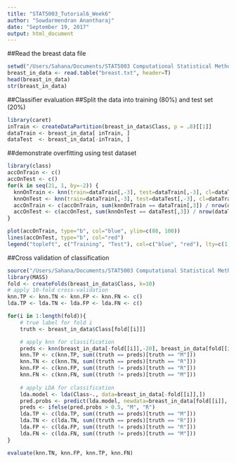 ```yaml
---
title: "STAT5003_Tutorial6_Week6"
author: "Sowdarmendran Anantharaj"
date: "September 19, 2017"
output: html_document
---
```


##Read the breast data file
```r
setwd("/Users/Sahana/Documents/STAT5003 Computational Statistical Methods")
breast_in_data <- read.table("breast.txt", header=T)
head(breast_in_data)
str(breast_in_data)
```

##Classifier evaluation
##Split the data into training (80%) and test set (20%)
```r
library(caret)
inTrain <- createDataPartition(breast_in_data$Class, p = .8)[[1]]
dataTrain <- breast_in_data[ inTrain, ]
dataTest  <- breast_in_data[-inTrain, ]
```

##demonstrate overfitting using test dataset
```r
library(class)
accOnTrain <- c()
accOnTest <- c()
for(k in seq(21, 1, by=-2)) {
  knnOnTrain <- knn(train=dataTrain[,-3], test=dataTrain[,-3], cl=dataTrain[,3], k=k)
  knnOnTest <- knn(train=dataTrain[,-3], test=dataTest[,-3], cl=dataTrain[,3], k=k)
  accOnTrain <- c(accOnTrain, sum(knnOnTrain == dataTrain[,3]) / nrow(dataTrain) * 100)
  accOnTest <- c(accOnTest, sum(knnOnTest == dataTest[,3]) / nrow(dataTest) * 100)
}

plot(accOnTrain, type="b", col="blue", ylim=c(88, 100))
lines(accOnTest, type="b", col="red")
legend("topleft", c("Training", "Test"), col=c("blue", "red"), lty=c(1,1))
```

##Cross validation of classification
```r
source("/Users/Sahana/Documents/STAT5003 Computational Statistical Methods/functions_w6.R")
library(MASS)
fold <- createFolds(breast_in_data$Class, k=10)
# apply 10-fold cross-validation
knn.TP <- knn.TN <- knn.FP <- knn.FN <- c()
lda.TP <- lda.TN <- lda.FP <- lda.FN <- c()

for(i in 1:length(fold)){
    # true label for fold i
    truth <- breast_in_data$Class[fold[[i]]]

    # apply knn for classification
    preds <- knn(breast_in_data[-fold[[i]],-20], breast_in_data[fold[[i]],-20], breast_in_data$Class[-fold[[i]]], k=5)
    knn.TP <- c(knn.TP, sum((truth == preds)[truth == "M"]))
    knn.TN <- c(knn.TN, sum((truth == preds)[truth == "R"]))
    knn.FP <- c(knn.FP, sum((truth != preds)[truth == "R"]))
    knn.FN <- c(knn.FN, sum((truth != preds)[truth == "M"]))
    
    # apply LDA for classification
    lda.model <- lda(Class~., data=breast_in_data[-fold[[i]],])
    pred.probs <- predict(lda.model, newdata=breast_in_data[fold[[i]],-20])$posterior[,"M"]
    preds <- ifelse(pred.probs > 0.5, "M", "R")
    lda.TP <- c(lda.TP, sum((truth == preds)[truth == "M"]))
    lda.TN <- c(lda.TN, sum((truth == preds)[truth == "R"]))
    lda.FP <- c(lda.FP, sum((truth != preds)[truth == "R"]))
    lda.FN <- c(lda.FN, sum((truth != preds)[truth == "M"]))
}

evaluate(knn.TN, knn.FP, knn.TP, knn.FN)
```

